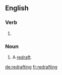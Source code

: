 ==English==

===Verb===
{{head|en|present participle}}

# {{present participle of|redraft|lang=en|nocat=1}}

===Noun===
{{en-noun}}

# A [[redraft]].

[[de:redrafting]]
[[fr:redrafting]]